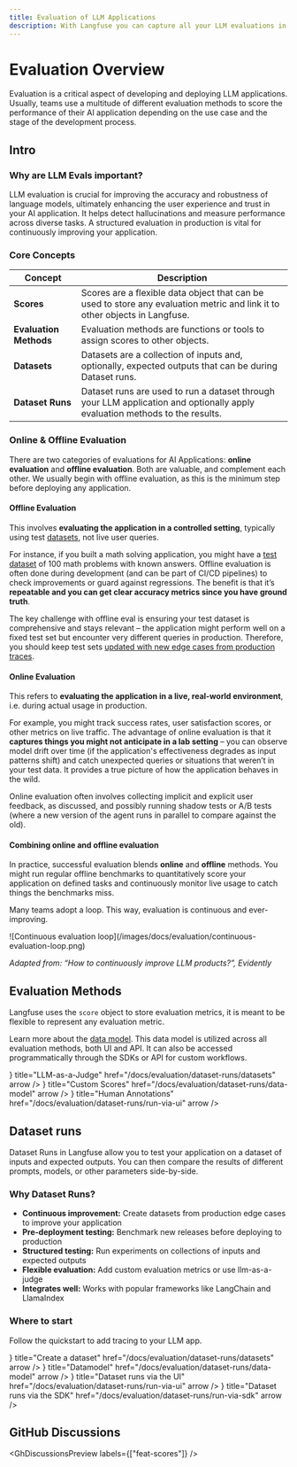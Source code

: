 ```yaml
---
title: Evaluation of LLM Applications
description: With Langfuse you can capture all your LLM evaluations in one place. You can combine a variety of different evaluation metrics like model-based evaluations (LLM-as-a-Judge), manual annotations or fully custom evaluation workflows via API/SDKs. This allows you to measure quality, tonality, factual accuracy, completeness, and other dimensions of your LLM application.
---
```


# Evaluation Overview

Evaluation is a critical aspect of developing and deploying LLM applications. Usually, teams use a multitude of different evaluation methods to score the performance of their AI application depending on the use case and the stage of the development process.

## Intro

### Why are LLM Evals important?

LLM evaluation is crucial for improving the accuracy and robustness of language models, ultimately enhancing the user experience and trust in your AI application. It helps detect hallucinations and measure performance across diverse tasks. A structured evaluation in production is vital for continuously improving your application.

### Core Concepts

| Concept | Description |
|---------|-------------|
| **Scores** | Scores are a flexible data object that can be used to store any evaluation metric and link it to other objects in Langfuse. |
| **Evaluation Methods** | Evaluation methods are functions or tools to assign scores to other objects. |
| **Datasets** | Datasets are a collection of inputs and, optionally, expected outputs that can be during Dataset runs. |
| **Dataset Runs** | Dataset runs are used to run a dataset through your LLM application and optionally apply evaluation methods to the results. |

### Online & Offline Evaluation

There are two categories of evaluations for AI Applications: **online evaluation** and **offline evaluation**. Both are valuable, and complement each other. We usually begin with offline evaluation, as this is the minimum step before deploying any application.

#### Offline Evaluation

This involves **evaluating the application in a controlled setting**, typically using test [datasets](/docs/evaluation/dataset-runs/datasets.mdx), not live user queries. 

For instance, if you built a math solving application, you might have a [test dataset](https://huggingface.co/datasets/gsm8k) of 100 math problems with known answers. Offline evaluation is often done during development (and can be part of CI/CD pipelines) to check improvements or guard against regressions. The benefit is that it’s **repeatable and you can get clear accuracy metrics since you have ground truth**. 

The key challenge with offline eval is ensuring your test dataset is comprehensive and stays relevant – the application might perform well on a fixed test set but encounter very different queries in production. Therefore, you should keep test sets [updated with new edge cases from production traces](/docs/evaluation/dataset-runs/datasets#create-items-from-production-data).

#### Online Evaluation 

This refers to **evaluating the application in a live, real-world environment**, i.e. during actual usage in production. 

For example, you might track success rates, user satisfaction scores, or other metrics on live traffic. The advantage of online evaluation is that it **captures things you might not anticipate in a lab setting** – you can observe model drift over time (if the application's effectiveness degrades as input patterns shift) and catch unexpected queries or situations that weren’t in your test data​. It provides a true picture of how the application behaves in the wild. 

Online evaluation often involves collecting implicit and explicit user feedback, as discussed, and possibly running shadow tests or A/B tests (where a new version of the agent runs in parallel to compare against the old). 

#### Combining online and offline evaluation

In practice, successful evaluation blends **online** and **offline** methods​. You might run regular offline benchmarks to quantitatively score your application on defined tasks and continuously monitor live usage to catch things the benchmarks miss. 

Many teams adopt a loop. This way, evaluation is continuous and ever-improving.

<Frame border fullWidth>
![Continuous evaluation loop](/images/docs/evaluation/continuous-evaluation-loop.png)
</Frame>

_Adapted from: “How to continuously improve LLM products?”, Evidently_

## Evaluation Methods

Langfuse uses the `score` object to store evaluation metrics, it is meant to be flexible to represent any evaluation metric. 

Learn more about the [data model](/docs/scores/data-model). This data model is utilized across all evaluation methods, both UI and API. It can also be accessed programmatically through the SDKs or API for custom workflows.


<Cards num={2}>
  <Card
    icon={<Lightbulb size="24" />}
    title="LLM-as-a-Judge"
    href="/docs/evaluation/dataset-runs/datasets"
    arrow
  />
  <Card
    icon={<SquarePercent size="24" />}
    title="Custom Scores"
    href="/docs/evaluation/dataset-runs/data-model"
    arrow
  />
  <Card
    icon={<ClipboardPen size="24" />}
    title="Human Annotations"
    href="/docs/evaluation/dataset-runs/run-via-ui"
    arrow
  />
</Cards>

## Dataset runs

Dataset Runs in Langfuse allow you to test your application on a dataset of inputs and expected outputs. You can then compare the results of different prompts, models, or other parameters side-by-side.


### Why Dataset Runs?

- **Continuous improvement:** Create datasets from production edge cases to improve your application
- **Pre-deployment testing:** Benchmark new releases before deploying to production
- **Structured testing:** Run experiments on collections of inputs and expected outputs
- **Flexible evaluation:** Add custom evaluation metrics or use llm-as-a-judge
- **Integrates well:** Works with popular frameworks like LangChain and LlamaIndex

### Where to start

Follow the quickstart to add tracing to your LLM app.


<Cards num={2}>
  <Card
    icon={<Table size="24" />}
    title="Create a dataset"
    href="/docs/evaluation/dataset-runs/datasets"
    arrow
  />
  <Card
    icon={<Database size="24" />}
    title="Datamodel"
    href="/docs/evaluation/dataset-runs/data-model"
    arrow
  />
  <Card
    icon={<WandSparkles size="24" />}
    title="Dataset runs via the UI"
    href="/docs/evaluation/dataset-runs/run-via-ui"
    arrow
  />
  <Card
    icon={<CodeXml size="24" />}
    title="Dataset runs via the SDK"
    href="/docs/evaluation/dataset-runs/run-via-sdk"
    arrow
  />
</Cards>


## GitHub Discussions


<GhDiscussionsPreview labels={["feat-scores"]} />

